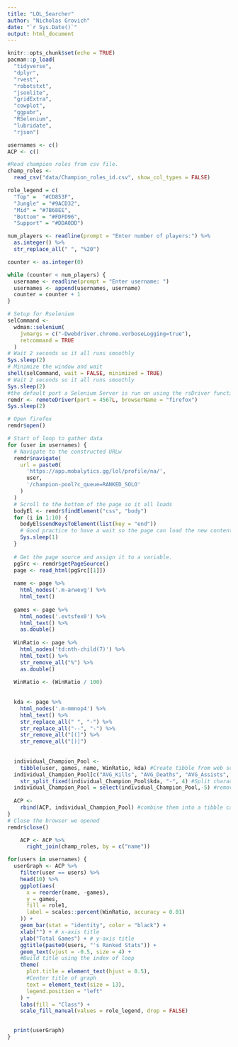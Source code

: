 ---
title: "LOL_Searcher"
author: "Nicholas Grovich"
date: "`r Sys.Date()`"
output: html_document
---

```{r setup, include=FALSE}
knitr::opts_chunk$set(echo = TRUE)
pacman::p_load(  
  "tidyverse",
  "dplyr",
  "rvest",
  "robotstxt",
  "jsonlite",
  "gridExtra",
  "cowplot",
  "ggpubr",
  "RSelenium",
  "lubridate",
  "rjson")
```

```{R getUserInfo}
usernames <- c()
ACP <- c()

#Read champion roles from csv file.
champ_roles <-
  read_csv("data/Champion_roles_id.csv", show_col_types = FALSE)

role_legend = c(
  "Top" =  "#CD853F", 
  "Jungle" = "#9ACD32", 
  "Mid" = "#7B68EE", 
  "Bottom" = "#FDFD96",  
  "Support" = "#DDA0DD")

num_players <- readline(prompt = "Enter number of players:") %>%
  as.integer() %>%
  str_replace_all(" ", "%20")

counter <- as.integer(0)

while (counter < num_players) {
  username <- readline(prompt = "Enter username: ")
  usernames <- append(usernames, username)
  counter = counter + 1
}

# Setup for Rselenium
selCommand <-
  wdman::selenium(
    jvmargs = c("-Dwebdriver.chrome.verboseLogging=true"),
    retcommand = TRUE
  )
# Wait 2 seconds so it all runs smoothly
Sys.sleep(2)
# Minimize the window and wait
shell(selCommand, wait = FALSE, minimized = TRUE)
# Wait 2 seconds so it all runs smoothly
Sys.sleep(2)
#the default port a Selenium Server is run on using the rsDriver function
remdr <- remoteDriver(port = 4567L, browserName = "firefox")
Sys.sleep(2)

# Open firefox
remdr$open()

# Start of loop to gather data
for (user in usernames) {
  # Navigate to the constructed URLw
  remdr$navigate(
    url = paste0(
      'https://app.mobalytics.gg/lol/profile/na/',
      user,
      '/champion-pool?c_queue=RANKED_SOLO'
    )
  )
  # Scroll to the bottom of the page so it all loads
  bodyEl <- remdr$findElement("css", "body")
  for (i in 1:10) {
    bodyEl$sendKeysToElement(list(key = "end"))
    # Good practice to have a wait so the page can load the new content
    Sys.sleep(1)
  }
  
  # Get the page source and assign it to a variable.
  pgSrc <- remdr$getPageSource()
  page <- read_html(pgSrc[[1]])
  
  name <- page %>%
    html_nodes('.m-arwevg') %>%
    html_text()
  
  games <- page %>%
    html_nodes('.evtsfex0') %>%
    html_text() %>%
    as.double()
  
  WinRatio <- page %>%
    html_nodes('td:nth-child(7)') %>%
    html_text() %>%
    str_remove_all("%") %>%
    as.double()
  
  WinRatio <- (WinRatio / 100)
  
  
  kda <- page %>%
    html_nodes('.m-mmnop4') %>%
    html_text() %>%
    str_replace_all(" ", "-") %>%
    str_replace_all("--", "-") %>%
    str_remove_all("[(]") %>%
    str_remove_all("[)]")
  
  
  individual_Champion_Pool <-
    tibble(user, games, name, WinRatio, kda) #Create tibble from web scraped data
  individual_Champion_Pool[c("AVG_Kills", "AVG_Deaths", "AVG_Assists", "KDA")] <-
    str_split_fixed(individual_Champion_Pool$kda, "-", 4) #Split character KDA into separate columns
  individual_Champion_Pool = select(individual_Champion_Pool,-5) #remove old string KDA, we don't need it
  
  ACP <-
    rbind(ACP, individual_Champion_Pool) #combine them into a tibble called ACP (All_Champion_Pool)
}
# Close the browser we opened
remdr$close()

    ACP <- ACP %>%
      right_join(champ_roles, by = c("name"))

```

```{r graphuserinfo}

for(users in usernames) {
  userGraph <- ACP %>%
    filter(user == users) %>%
    head(10) %>%
    ggplot(aes(
      x = reorder(name, -games),
      y = games,
      fill = role1,
      label = scales::percent(WinRatio, accuracy = 0.01)
    )) +
    geom_bar(stat = "identity", color = "black") +
    xlab("") + # x-axis title
    ylab("Total Games") + # y-axis title
    ggtitle(paste0(users, "'s Ranked Stats")) +
    geom_text(vjust = -0.5, size = 4) +
    #Build title using the index of loop
    theme(
      plot.title = element_text(hjust = 0.5),
      #Center title of graph
      text = element_text(size = 13),
      legend.position = "left"
    ) +
    labs(fill = "Class") +
    scale_fill_manual(values = role_legend, drop = FALSE)

  
  print(userGraph)
}

```
